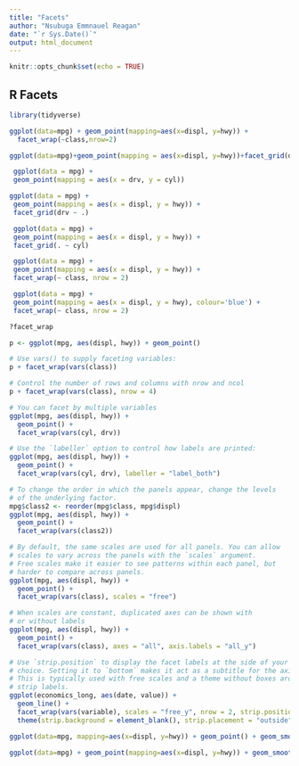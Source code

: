 ---
title: "Facets"
author: "Nsubuga Emmnauel Reagan"
date: "`r Sys.Date()`"
output: html_document
---

```{r setup, include=FALSE}
knitr::opts_chunk$set(echo = TRUE)
```

## R Facets

```{r}
library(tidyverse)
```


```{r}
ggplot(data=mpg) + geom_point(mapping=aes(x=displ, y=hwy)) +
  facet_wrap(~class,nrow=2)
```

```{r}
ggplot(data=mpg)+geom_point(mapping = aes(x=displ, y=hwy))+facet_grid(drv~cyl)
```

```{r}
 ggplot(data = mpg) +
 geom_point(mapping = aes(x = drv, y = cyl))
```

```{r}
ggplot(data = mpg) +
 geom_point(mapping = aes(x = displ, y = hwy)) +
 facet_grid(drv ~ .)
```


```{r}
 ggplot(data = mpg) +
 geom_point(mapping = aes(x = displ, y = hwy)) +
 facet_grid(. ~ cyl)
```

```{r}
 ggplot(data = mpg) +
 geom_point(mapping = aes(x = displ, y = hwy)) +
 facet_wrap(~ class, nrow = 2)
```


```{r}
 ggplot(data = mpg) +
 geom_point(mapping = aes(x = displ, y = hwy), colour='blue') +
 facet_wrap(~ class, nrow = 2)
```

```{r}
?facet_wrap
```


```{r}
p <- ggplot(mpg, aes(displ, hwy)) + geom_point()
```

```{r}
# Use vars() to supply faceting variables:
p + facet_wrap(vars(class))
```


```{r}
# Control the number of rows and columns with nrow and ncol
p + facet_wrap(vars(class), nrow = 4)
```

```{r}
# You can facet by multiple variables
ggplot(mpg, aes(displ, hwy)) +
  geom_point() +
  facet_wrap(vars(cyl, drv))
```

```{r}
# Use the `labeller` option to control how labels are printed:
ggplot(mpg, aes(displ, hwy)) +
  geom_point() +
  facet_wrap(vars(cyl, drv), labeller = "label_both")
```

```{r}
# To change the order in which the panels appear, change the levels
# of the underlying factor.
mpg$class2 <- reorder(mpg$class, mpg$displ)
ggplot(mpg, aes(displ, hwy)) +
  geom_point() +
  facet_wrap(vars(class2))
```

```{r}
# By default, the same scales are used for all panels. You can allow
# scales to vary across the panels with the `scales` argument.
# Free scales make it easier to see patterns within each panel, but
# harder to compare across panels.
ggplot(mpg, aes(displ, hwy)) +
  geom_point() +
  facet_wrap(vars(class), scales = "free")
```


```{r}
# When scales are constant, duplicated axes can be shown with
# or without labels
ggplot(mpg, aes(displ, hwy)) +
  geom_point() +
  facet_wrap(vars(class), axes = "all", axis.labels = "all_y")
```

```{r}
# Use `strip.position` to display the facet labels at the side of your
# choice. Setting it to `bottom` makes it act as a subtitle for the axis.
# This is typically used with free scales and a theme without boxes around
# strip labels.
ggplot(economics_long, aes(date, value)) +
  geom_line() +
  facet_wrap(vars(variable), scales = "free_y", nrow = 2, strip.position = "top") +
  theme(strip.background = element_blank(), strip.placement = "outside")

```


```{r}
ggplot(data=mpg, mapping=aes(x=displ, y=hwy)) + geom_point() + geom_smooth()
```

```{r}
ggplot(data=mpg) + geom_point(mapping=aes(x=displ, y=hwy)) + geom_smooth(mapping=aes(x=displ, y=hwy))
```


```{r}

```

